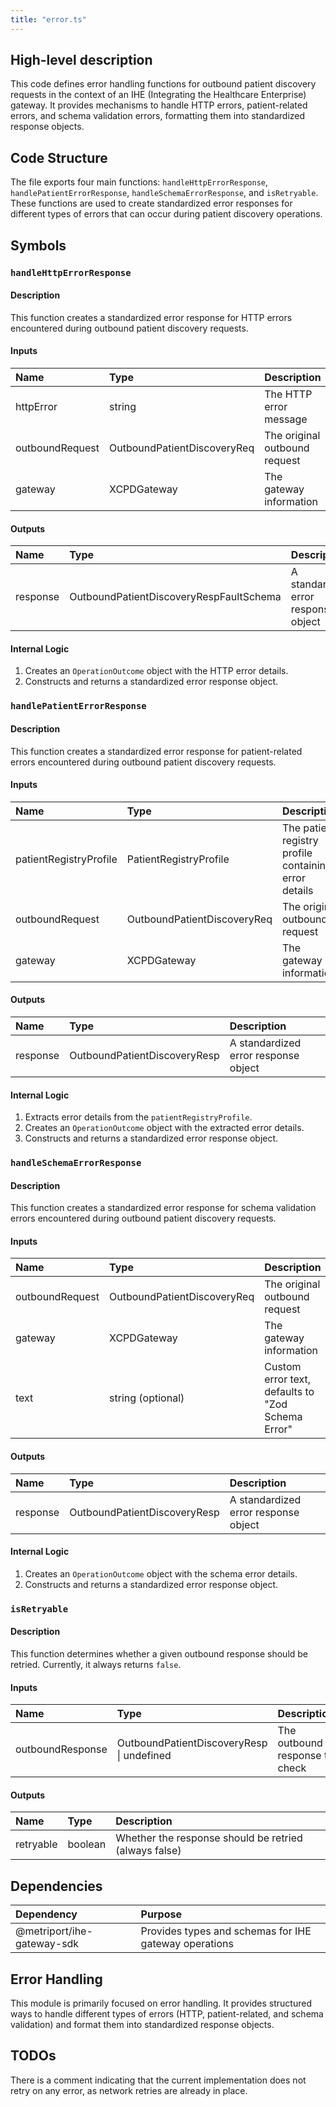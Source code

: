 ```yaml
---
title: "error.ts"
---
```


## High-level description
This code defines error handling functions for outbound patient discovery requests in the context of an IHE (Integrating the Healthcare Enterprise) gateway. It provides mechanisms to handle HTTP errors, patient-related errors, and schema validation errors, formatting them into standardized response objects.

## Code Structure
The file exports four main functions: `handleHttpErrorResponse`, `handlePatientErrorResponse`, `handleSchemaErrorResponse`, and `isRetryable`. These functions are used to create standardized error responses for different types of errors that can occur during patient discovery operations.

## Symbols

### `handleHttpErrorResponse`
#### Description
This function creates a standardized error response for HTTP errors encountered during outbound patient discovery requests.

#### Inputs
| Name | Type | Description |
|:-----|:-----|:------------|
| httpError | string | The HTTP error message |
| outboundRequest | OutboundPatientDiscoveryReq | The original outbound request |
| gateway | XCPDGateway | The gateway information |

#### Outputs
| Name | Type | Description |
|:-----|:-----|:------------|
| response | OutboundPatientDiscoveryRespFaultSchema | A standardized error response object |

#### Internal Logic
1. Creates an `OperationOutcome` object with the HTTP error details.
2. Constructs and returns a standardized error response object.

### `handlePatientErrorResponse`
#### Description
This function creates a standardized error response for patient-related errors encountered during outbound patient discovery requests.

#### Inputs
| Name | Type | Description |
|:-----|:-----|:------------|
| patientRegistryProfile | PatientRegistryProfile | The patient registry profile containing error details |
| outboundRequest | OutboundPatientDiscoveryReq | The original outbound request |
| gateway | XCPDGateway | The gateway information |

#### Outputs
| Name | Type | Description |
|:-----|:-----|:------------|
| response | OutboundPatientDiscoveryResp | A standardized error response object |

#### Internal Logic
1. Extracts error details from the `patientRegistryProfile`.
2. Creates an `OperationOutcome` object with the extracted error details.
3. Constructs and returns a standardized error response object.

### `handleSchemaErrorResponse`
#### Description
This function creates a standardized error response for schema validation errors encountered during outbound patient discovery requests.

#### Inputs
| Name | Type | Description |
|:-----|:-----|:------------|
| outboundRequest | OutboundPatientDiscoveryReq | The original outbound request |
| gateway | XCPDGateway | The gateway information |
| text | string (optional) | Custom error text, defaults to "Zod Schema Error" |

#### Outputs
| Name | Type | Description |
|:-----|:-----|:------------|
| response | OutboundPatientDiscoveryResp | A standardized error response object |

#### Internal Logic
1. Creates an `OperationOutcome` object with the schema error details.
2. Constructs and returns a standardized error response object.

### `isRetryable`
#### Description
This function determines whether a given outbound response should be retried. Currently, it always returns `false`.

#### Inputs
| Name | Type | Description |
|:-----|:-----|:------------|
| outboundResponse | OutboundPatientDiscoveryResp \| undefined | The outbound response to check |

#### Outputs
| Name | Type | Description |
|:-----|:-----|:------------|
| retryable | boolean | Whether the response should be retried (always false) |

## Dependencies
| Dependency | Purpose |
|:-----------|:--------|
| @metriport/ihe-gateway-sdk | Provides types and schemas for IHE gateway operations |

## Error Handling
This module is primarily focused on error handling. It provides structured ways to handle different types of errors (HTTP, patient-related, and schema validation) and format them into standardized response objects.

## TODOs
There is a comment indicating that the current implementation does not retry on any error, as network retries are already in place.
